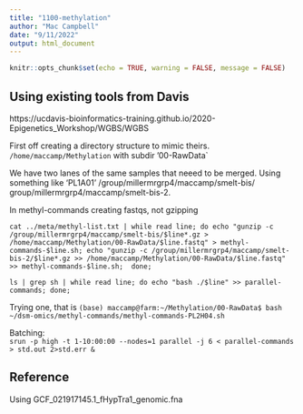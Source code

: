 ```yaml
---
title: "1100-methylation"
author: "Mac Campbell"
date: "9/11/2022"
output: html_document
---
```


```r
knitr::opts_chunk$set(echo = TRUE, warning = FALSE, message = FALSE)
```

## Using existing tools from Davis
https://ucdavis-bioinformatics-training.github.io/2020-Epigenetics_Workshop/WGBS/WGBS

First off creating a directory structure to mimic theirs. `/home/maccamp/Methylation`
with subdir '00-RawData`

We have two lanes of the same samples that neeed to be merged. Using something like 'PL1A01' /group/millermrgrp4/maccamp/smelt-bis/ group/millermrgrp4/maccamp/smelt-bis-2.    

In methyl-commands creating fastqs, not gzipping

`cat ../meta/methyl-list.txt | while read line; do echo "gunzip -c /group/millermrgrp4/maccamp/smelt-bis/$line*.gz > /home/maccamp/Methylation/00-RawData/$line.fastq" > methyl-commands-$line.sh; echo "gunzip -c /group/millermrgrp4/maccamp/smelt-bis-2/$line*.gz >> /home/maccamp/Methylation/00-RawData/$line.fastq" >> methyl-commands-$line.sh;  done;`
       
       
` ls | grep sh | while read line; do echo "bash ./$line" >> parallel-commands; done;`    


Trying one, that is `(base) maccamp@farm:~/Methylation/00-RawData$ bash ~/dsm-omics/methyl-commands/methyl-commands-PL2H04.sh `

Batching:      
`srun -p high -t 1-10:00:00 --nodes=1 parallel -j 6 < parallel-commands > std.out 2>std.err &`   


## Reference
Using GCF_021917145.1_fHypTra1_genomic.fna

